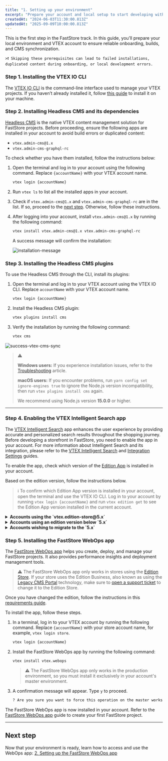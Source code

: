 ```yaml
---
title: "1. Setting up your environment"
excerpt: "Prepare your account and local setup to start developing with FastStore."
createdAt: "2024-06-03T11:30:00.813Z"
updatedAt: "2025-09-09T10:00:00.813Z"
---
```


This is the first step in the FastStore track. In this guide, you’ll prepare your local environment and VTEX account to ensure reliable onboarding, builds, and CMS synchronization.

    >❗️ Skipping these prerequisites can lead to failed installations, duplicated content during onboarding, or local development errors.

### Step 1. Installing the VTEX IO CLI

The [VTEX IO CLI](https://developers.vtex.com/vtex-developer-docs/docs/vtex-io-documentation-vtex-io-cli-installation-and-command-reference) is the command-line interface used to manage your VTEX projects. If you haven’t already installed it, follow [this guide](https://developers.vtex.com/vtex-developer-docs/docs/vtex-io-documentation-vtex-io-cli-installation-and-command-reference) to install it on your machine.

### Step 2. Installing Headless CMS and its dependencies

[Headless CMS](https://developers.vtex.com/docs/guides/faststore/headless-cms-overview) is the native VTEX content management solution for FastStore projects. Before proceeding, ensure the following apps are installed in your account to avoid build errors or duplicated content:

- `vtex.admin-cms@1.x`
- `vtex.admin-cms-graphql-rc`

To check whether you have them installed, follow the instructions below:

1. Open the terminal and log in to your account using the following command. Replace `{accountName}` with your VTEX account name.

   ```bash
   vtex login {accountName}
   ```

2. Run `vtex ls` to list all the installed apps in your account.
3. Check if `vtex.admin-cms@1.x` and `vtex.admin-cms-graphql-rc` are in the list. If so, proceed to the [next step](#step-3-installing-headless-cms-plugins). Otherwise, follow these instructions.

4. After logging into your account, install `vtex.admin-cms@1.x` by running the following command:

   ```bash
   vtex install vtex.admin-cms@1.x vtex.admin-cms-graphql-rc
   ```

   A success message will confirm the installation:

   ![installation-message](https://vtexhelp.vtexassets.com/assets/docs/src/cms-install___7144afabf5a895ba92905926808507b2.png)

### Step 3. Installing the Headless CMS plugins

To use the Headless CMS through the CLI, install its plugins:

1. Open the terminal and log in to your VTEX account using the VTEX IO CLI. Replace `accountName` with your VTEX account name.

   ```bash
   vtex login {accountName}
   ```

2. Install the Headless CMS plugin:

   ```bash
   vtex plugins install cms
   ```

3. Verify the installation by running the following command:

   ```bash
   vtex cms
   ```

![success-vtex-cms-sync](https://vtexhelp.vtexassets.com/assets/docs/src/faststore-vtex-cms___460365970fb39c94e300b9fbd497e17e.png)

> ⚠️
>
> **Windows users:** If you experience installation issues, refer to the [Troubleshooting](https://developers.vtex.com/docs/guides/faststore/troubleshooting-error-installing-headless-cms) article.
>
> **macOS users:** If you encounter problems, run `yarn config set ignore-engines true` to ignore the Node.js version incompatibility, then run `vtex plugins install cms` again.
>
> We recommend using Node.js version **15.0.0** or higher.

---

### Step 4. Enabling the VTEX Intelligent Search app

The [VTEX Intelligent Search](https://help.vtex.com/tracks/vtex-intelligent-search) app enhances the user experience by providing accurate and personalized search results throughout the shopping journey.
Before developing a storefront in FastStore, you need to enable the app in your account. For more information about Intelligent Search and its integration, please refer to the [VTEX Intelligent Search](https://help.vtex.com/tracks/vtex-intelligent-search) and [Integration Settings](https://help.vtex.com/en/tracks/vtex-intelligent-search--19wrbB7nEQcmwzDPl1l4Cb/6wKQgKmu2FT6084BJT7z5V) guides.

To enable the app, check which version of the [Edition App](https://developers.vtex.com/docs/guides/vtex-io-documentation-edition-app) is installed in your account.

Based on the edition version, follow the instructions below.

> ℹ️ To confirm which Edition App version is installed in your account, open the terminal and use the VTEX IO CLI. Log in to your account by running `vtex login {accountName}` and run `vtex edition get` to see the Edition App version installed in the current account.

<details>
<summary><b>Accounts using the `vtex.edition-store@5.x`</b></summary>

If your account is using the `vtex.edition-store@5.x` major version, the VTEX Intelligent Search app is already included, and you must integrate it via VTEX Admin.

To integrate VTEX Intelligent Search, go to the VTEX Admin, access **Store Settings > Intelligent Search > Integrations**, and click `START INTEGRATION`.

</details>

<details>
<summary><b>Accounts using an edition version below `5.x`</b></summary>

1. In the VTEX IO CLI, log in to your VTEX account by running `vtex login {accountName}`. Remember to replace the value between curly brackets with your account name.
2. If the VTEX Intelligent Search app is not installed in your account, run the following command to install it:

   ```bash
   vtex install vtex.search-resolver@1.x vtex.admin-search@1.x
   ```

After successfully installing the app, access VTEX Admin, navigate to **Store Settings > Intelligent Search > Integrations**, and click `START INTEGRATION`.

</details>

<details>
<summary><b>Accounts wishing to migrate to the `5.x`</b></summary>

If you are using a different major version and want to migrate, please [open a ticket with VTEX Support](https://help.vtex.com/en/support) and request the installation of the Edition Store `vtex.edition-store@5.x`.

</details>

### Step 5. Installing the FastStore WebOps app

The [FastStore WebOps app](https://developers.vtex.com/docs/guides/faststore/1-onboarding-overview) helps you create, deploy, and manage your FastStore projects. It also provides performance insights and deployment management tools.

> ⚠️ The FastStore WebOps app only works in stores using the [Edition Store](https://developers.vtex.com/docs/guides/vtex-io-documentation-edition-app#list-of-native-edition-apps). If your store uses the Edition Business, also known as using the [Legacy CMS Portal](https://help.vtex.com/es/tracks/cms--2YcpgIljVaLVQYMzxQbc3z/1oN446gRGcR2s70RvBCAmj) technology, make sure to [open a support ticket](https://help.vtex.com/en/support) to change it to the Edition Store.

Once you have changed the edition, follow the instructions in this [requirements guide](https://developers.vtex.com/docs/guides/faststore/getting-started-requirements#install-the-vtex-io-cli-on-your-machine).

To install the app, follow these steps.

1. In a terminal, log in to your VTEX account by running the following command. Replace `{accountName}` with your store account name, for example, `vtex login store`.

   ```bash
   vtex login {accountName}
   ```

2. Install the FastStore WebOps app by running the following command:

   ```bash
   vtex install vtex.webops
   ```

   > ⚠️ The FastStore WebOps app only works in the production environment, so you must install it exclusively in your account's master environment.

3. A confirmation message will appear. Type `y` to proceed.

   ```bash
   ? Are you sure you want to force this operation on the master workspace on the account store? » (y/N)
   ```

The FastStore WebOps app is now installed in your account. Refer to the [FastStore WebOps app](https://developers.vtex.com/docs/guides/faststore/1-onboarding-overview) guide to create your first FastStore project.

---

## Next step

Now that your environment is ready, learn how to access and use the WebOps app: [2. Setting up the FastStore WebOps app](https://developers.vtex.com/docs/guides/faststore/1-onboarding-overview)
